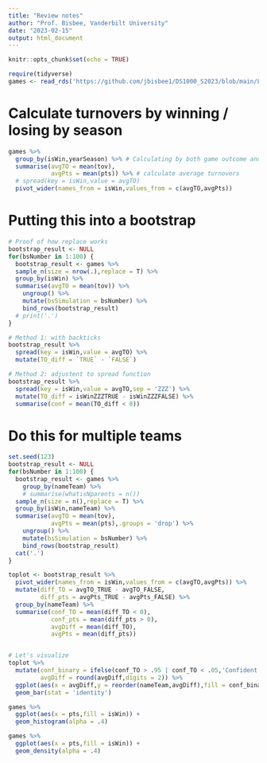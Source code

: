 ```yaml
---
title: "Review notes"
author: "Prof. Bisbee, Vanderbilt University"
date: "2023-02-15"
output: html_document
---
```


```r
knitr::opts_chunk$set(echo = TRUE)
```

```r
require(tidyverse)
games <- read_rds('https://github.com/jbisbee1/DS1000_S2023/blob/main/Lectures/4_Uni_Multivariate/data/game_summary.Rds?raw=true')
```

# Calculate turnovers by winning / losing by season

```r
games %>%
  group_by(isWin,yearSeason) %>% # Calculating by both game outcome and season
  summarise(avgTO = mean(tov),
            avgPts = mean(pts)) %>% # calculate average turnovers
  # spread(key = isWin,value = avgTO)
  pivot_wider(names_from = isWin,values_from = c(avgTO,avgPts))
```

# Putting this into a bootstrap

```r
# Proof of how replace works
bootstrap_result <- NULL
for(bsNumber in 1:100) {
  bootstrap_result <- games %>%
  sample_n(size = nrow(.),replace = T) %>%
  group_by(isWin) %>%
  summarise(avgTO = mean(tov)) %>%
    ungroup() %>%
    mutate(bsSimulation = bsNumber) %>%
    bind_rows(bootstrap_result)
  # print('.')
}

# Method 1: with backticks
bootstrap_result %>%
  spread(key = isWin,value = avgTO) %>%
  mutate(TO_diff = `TRUE` - `FALSE`)

# Method 2: adjustent to spread function
bootstrap_result %>%
  spread(key = isWin,value = avgTO,sep = 'ZZZ') %>%
  mutate(TO_diff = isWinZZZTRUE - isWinZZZFALSE) %>%
  summarise(conf = mean(TO_diff < 0))

```

# Do this for multiple teams

```r
set.seed(123)
bootstrap_result <- NULL
for(bsNumber in 1:100) {
  bootstrap_result <- games %>%
    group_by(nameTeam) %>%
    # summarise(whatisNparents = n())
  sample_n(size = n(),replace = T) %>%
  group_by(isWin,nameTeam) %>%
  summarise(avgTO = mean(tov),
            avgPts = mean(pts),.groups = 'drop') %>%
    ungroup() %>%
    mutate(bsSimulation = bsNumber) %>%
    bind_rows(bootstrap_result)
  cat('.')
}

toplot <- bootstrap_result %>%
  pivot_wider(names_from = isWin,values_from = c(avgTO,avgPts)) %>%
  mutate(diff_TO = avgTO_TRUE - avgTO_FALSE,
         diff_pts = avgPts_TRUE - avgPts_FALSE) %>%
  group_by(nameTeam) %>%
  summarise(conf_TO = mean(diff_TO < 0),
            conf_pts = mean(diff_pts > 0),
            avgDiff = mean(diff_TO),
            avgPts = mean(diff_pts))


# Let's visualize
toplot %>%
  mutate(conf_binary = ifelse(conf_TO > .95 | conf_TO < .05,'Confident','Not Confident'),
         avgDiff = round(avgDiff,digits = 2)) %>%
  ggplot(aes(x = avgDiff,y = reorder(nameTeam,avgDiff),fill = conf_binary)) + 
  geom_bar(stat = 'identity')

```

```r
games %>%
  ggplot(aes(x = pts,fill = isWin)) + 
  geom_histogram(alpha = .4)

games %>%
  ggplot(aes(x = pts,fill = isWin)) + 
  geom_density(alpha = .4)
```






